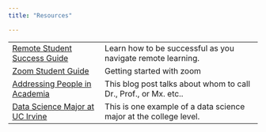 ```yaml
---
title: "Resources"

---
```


<table class="table table-condensed table-striped text-left">

		  
  <tr>
    <td><a href="https://canvas.eee.uci.edu/courses/26868" target="_blank">Remote Student Success Guide </a> </td>
    <td>Learn how to be successful as you navigate remote learning.</td>
  </tr>

  <tr>
    <td><a href="https://docs.google.com/document/d/1ofrsjUTGkjnyizldsp6haC-8T9XBnY-psoz8Otldk90/edit" target="_blank">Zoom Student Guide</a></td>
    <td>Getting started with zoom</td>
  </tr>

  <tr>
    <td><a href="https://www.datapedagogy.com/posts/2020-07-28-address-people-academia/" target="_blank">Addressing People in Academia</a></td>
    <td>This blog post talks about whom to call Dr., Prof., or Mx. etc..</td>
  </tr>
		  
<tr>
  <td><a href="http://catalogue.uci.edu/donaldbrenschoolofinformationandcomputersciences/departmentofstatistics/datascience_bs/" target="_blank">Data Science Major at UC Irvine</a></td>
  <td>This is one example of a data science major at the college level. </td>
  
 </tr>

</table>
